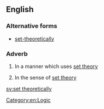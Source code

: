 ==English==

===Alternative forms===
* [[set-theoretically]]

===Adverb===
{{en-adv|head=[[set]] [[theoretically]]}}

# {{context|mathematics}} In a manner which uses [[set theory]]
# {{context|mathematics}} In the sense of [[set theory]]

[[Category:en:Logic]]

[[sv:set theoretically]]
